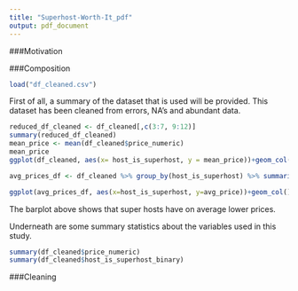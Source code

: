 ```yaml
---
title: "Superhost-Worth-It_pdf"
output: pdf_document
---
```

###Motivation

###Composition

```r

load("df_cleaned.csv")

```
First of all, a summary of the dataset that is used will be provided. This dataset has been cleaned from errors, NA's and abundant data.
```r
reduced_df_cleaned <- df_cleaned[,c(3:7, 9:12)]
summary(reduced_df_cleaned)
mean_price <- mean(df_cleaned$price_numeric)
mean_price
ggplot(df_cleaned, aes(x= host_is_superhost, y = mean_price))+geom_col()

avg_prices_df <- df_cleaned %>% group_by(host_is_superhost) %>% summarise(avg_price=mean(price_numeric))

ggplot(avg_prices_df, aes(x=host_is_superhost, y=avg_price))+geom_col()

```
The barplot above shows that super hosts have on average lower prices.


Underneath are some summary statistics about the variables used in this study.
```r
summary(df_cleaned$price_numeric)
summary(df_cleaned$host_is_superhost_binary)


```
###Cleaning




